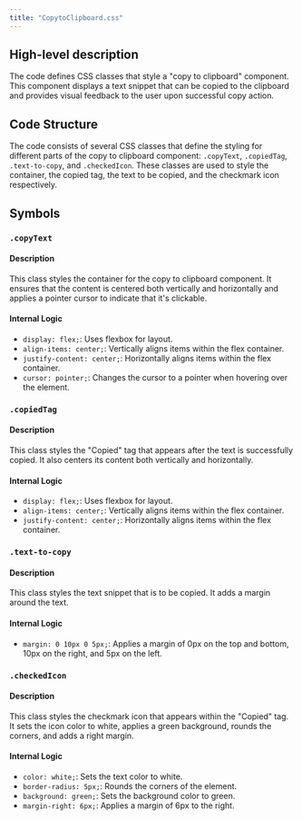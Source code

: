 ```yaml
---
title: "CopytoClipboard.css"
---
```


## High-level description
The code defines CSS classes that style a "copy to clipboard" component. This component displays a text snippet that can be copied to the clipboard and provides visual feedback to the user upon successful copy action.

## Code Structure
The code consists of several CSS classes that define the styling for different parts of the copy to clipboard component: `.copyText`, `.copiedTag`, `.text-to-copy`, and `.checkedIcon`. These classes are used to style the container, the copied tag, the text to be copied, and the checkmark icon respectively.

## Symbols

### `.copyText`
#### Description
This class styles the container for the copy to clipboard component. It ensures that the content is centered both vertically and horizontally and applies a pointer cursor to indicate that it's clickable.

#### Internal Logic
- `display: flex;`: Uses flexbox for layout.
- `align-items: center;`: Vertically aligns items within the flex container.
- `justify-content: center;`: Horizontally aligns items within the flex container.
- `cursor: pointer;`: Changes the cursor to a pointer when hovering over the element.

### `.copiedTag`
#### Description
This class styles the "Copied" tag that appears after the text is successfully copied. It also centers its content both vertically and horizontally.

#### Internal Logic
- `display: flex;`: Uses flexbox for layout.
- `align-items: center;`: Vertically aligns items within the flex container.
- `justify-content: center;`: Horizontally aligns items within the flex container.

### `.text-to-copy`
#### Description
This class styles the text snippet that is to be copied. It adds a margin around the text.

#### Internal Logic
- `margin: 0 10px 0 5px;`: Applies a margin of 0px on the top and bottom, 10px on the right, and 5px on the left.

### `.checkedIcon`
#### Description
This class styles the checkmark icon that appears within the "Copied" tag. It sets the icon color to white, applies a green background, rounds the corners, and adds a right margin.

#### Internal Logic
- `color: white;`: Sets the text color to white.
- `border-radius: 5px;`: Rounds the corners of the element.
- `background: green;`: Sets the background color to green.
- `margin-right: 6px;`: Applies a margin of 6px to the right.
